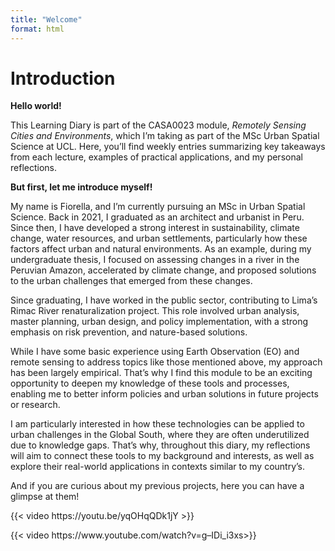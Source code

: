 ```yaml
---
title: "Welcome"
format: html
---
```


# Introduction {.unnumbered}

**Hello world!**

This Learning Diary is part of the CASA0023 module, *Remotely Sensing Cities and Environments*, which I’m taking as part of the MSc Urban Spatial Science at UCL. Here, you'll find weekly entries summarizing key takeaways from each lecture, examples of practical applications, and my personal reflections.

**But first, let me introduce myself!**

My name is Fiorella, and I’m currently pursuing an MSc in Urban Spatial Science. Back in 2021, I graduated as an architect and urbanist in Peru. Since then, I have developed a strong interest in sustainability, climate change, water resources, and urban settlements, particularly how these factors affect urban and natural environments. As an example, during my undergraduate thesis, I focused on assessing changes in a river in the Peruvian Amazon, accelerated by climate change, and proposed solutions to the urban challenges that emerged from these changes.

Since graduating, I have worked in the public sector, contributing to Lima’s Rimac River renaturalization project. This role involved urban analysis, master planning, urban design, and policy implementation, with a strong emphasis on risk prevention, and nature-based solutions.

While I have some basic experience using Earth Observation (EO) and remote sensing to address topics like those mentioned above, my approach has been largely empirical. That’s why I find this module to be an exciting opportunity to deepen my knowledge of these tools and processes, enabling me to better inform policies and urban solutions in future projects or research.

I am particularly interested in how these technologies can be applied to urban challenges in the Global South, where they are often underutilized due to knowledge gaps. That's why, throughout this diary, my reflections will aim to connect these tools to my background and interests, as well as explore their real-world applications in contexts similar to my country’s.

And if you are curious about my previous projects, here you can have a glimpse at them!

{{< video https://youtu.be/yqOHqQDk1jY >}}

{{< video https://www.youtube.com/watch?v=g--IDi_i3xs>}}
